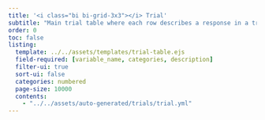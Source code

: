 ```yaml
---
title: '<i class="bi bi-grid-3x3"></i> Trial'
subtitle: "Main trial table where each row describes a response in a trial."
order: 0
toc: false
listing: 
  template: ../../assets/templates/trial-table.ejs
  field-required: [variable_name, categories, description]
  filter-ui: true
  sort-ui: false
  categories: numbered
  page-size: 10000
  contents:
    - "../../assets/auto-generated/trials/trial.yml"
---
```


